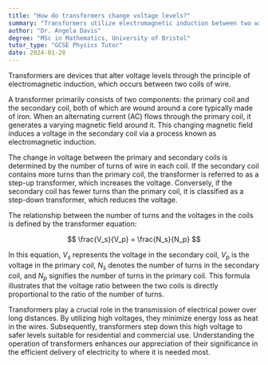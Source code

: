 ```yaml
---
title: "How do transformers change voltage levels?"
summary: "Transformers utilize electromagnetic induction between two wire coils to change voltage levels."
author: "Dr. Angela Davis"
degree: "MSc in Mathematics, University of Bristol"
tutor_type: "GCSE Physics Tutor"
date: 2024-01-28
---
```


Transformers are devices that alter voltage levels through the principle of electromagnetic induction, which occurs between two coils of wire.

A transformer primarily consists of two components: the primary coil and the secondary coil, both of which are wound around a core typically made of iron. When an alternating current (AC) flows through the primary coil, it generates a varying magnetic field around it. This changing magnetic field induces a voltage in the secondary coil via a process known as electromagnetic induction.

The change in voltage between the primary and secondary coils is determined by the number of turns of wire in each coil. If the secondary coil contains more turns than the primary coil, the transformer is referred to as a step-up transformer, which increases the voltage. Conversely, if the secondary coil has fewer turns than the primary coil, it is classified as a step-down transformer, which reduces the voltage.

The relationship between the number of turns and the voltages in the coils is defined by the transformer equation:

$$ 
\frac{V_s}{V_p} = \frac{N_s}{N_p} 
$$

In this equation, $V_s$ represents the voltage in the secondary coil, $V_p$ is the voltage in the primary coil, $N_s$ denotes the number of turns in the secondary coil, and $N_p$ signifies the number of turns in the primary coil. This formula illustrates that the voltage ratio between the two coils is directly proportional to the ratio of the number of turns.

Transformers play a crucial role in the transmission of electrical power over long distances. By utilizing high voltages, they minimize energy loss as heat in the wires. Subsequently, transformers step down this high voltage to safer levels suitable for residential and commercial use. Understanding the operation of transformers enhances our appreciation of their significance in the efficient delivery of electricity to where it is needed most.
    